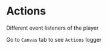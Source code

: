 
<Meta title="Actions" component={AudioPlayer} />

# Actions

Different event listeners of the player

Go to `Canvas` tab to see `Actions` logger

<Preview>
  <Story name="Actions">
    <AudioPlayer
      onAbort={action('onAbort')}
      onCanPlay={action('onCanPlay')}
      onCanPlayThrough={action('onCanPlayThrough')}
      onEnded={action('onEnded')}
      onPlaying={action('onPlaying')}
      onSeeking={action('onSeeking')}
      onSeeked={action('onSeeked')}
      onLoadStart={action('onLoadStart')}
      onLoadedMetaData={action('onLoadedMetaData')}
      onLoadedData={action('onLoadedData')}
      onError={action('onError')}
      onListen={action('onListen')}
      onVolumeChange={action('onVolumeChange')}
      onPause={action('onPause')}
      onPlay={action('onPlay')}
      onChangeCurrentTimeError={action('onChangeCurrentTimeError')}
      onClickPrevious={action('onClickPrevious')}
      onClickNext={action('onClickNext')}
      volume={0.8}
      showSkipControls
      progressUpdateInterval={100}
      src="https://assets.alllq.in/prod/AQ/content/audios/EnglishFluency/U1/A5/6-3-te.mp3"
    />
  </Story>
</Preview>
